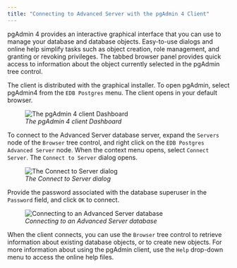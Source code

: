 ```yaml
---
title: "Connecting to Advanced Server with the pgAdmin 4 Client"
---
```


<div id="connecting_to_advanced_server_with_the_pgadmin_4_client" class="registered_link"></div>


pgAdmin 4 provides an interactive graphical interface that you can use to manage your database and database objects. Easy-to-use dialogs and online help simplify tasks such as object creation, role management, and granting or revoking privileges. The tabbed browser panel provides quick access to information about the object currently selected in the pgAdmin tree control.

The client is distributed with the graphical installer. To open pgAdmin, select pgAdmin4 from the `EDB Postgres` menu. The client opens in your default browser.

<figure><img src="../images/pgadmin4_client_dashboard.png" class="align-center" alt="The pgAdmin 4 client Dashboard" /><figcaption aria-hidden="true"><em>The pgAdmin 4 client Dashboard</em></figcaption></figure>

To connect to the Advanced Server database server, expand the `Servers` node of the `Browser` tree control, and right click on the `EDB Postgres Advanced Server` node. When the context menu opens, select `Connect Server`. The `Connect to Server` dialog opens.

<figure><img src="../images/connecting_server.png" class="align-center" alt="The Connect to Server dialog" /><figcaption aria-hidden="true"><em>The Connect to Server dialog</em></figcaption></figure>

Provide the password associated with the database superuser in the `Password` field, and click `OK` to connect.

<figure><img src="../images/connecting_to_advanced_server_database.png" class="align-center" alt="Connecting to an Advanced Server database" /><figcaption aria-hidden="true"><em>Connecting to an Advanced Server database</em></figcaption></figure>

When the client connects, you can use the `Browser` tree control to retrieve information about existing database objects, or to create new objects. For more information about using the pgAdmin client, use the `Help` drop-down menu to access the online help files.
